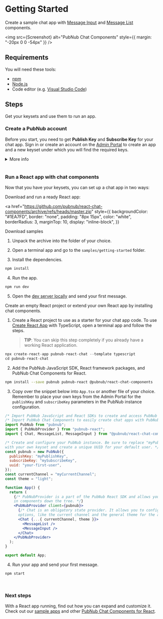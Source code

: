 
<Meta title="Introduction/Getting Started" />

# Getting Started

Create a sample chat app with [Message Input](https://pubnub.github.io/react-chat-components/docs/?path=/docs/components-message-input--default) and [Message List](https://pubnub.github.io/react-chat-components/docs/?path=/docs/components-member-list--default) components.

  <img src={Screenshot} alt="PubNub Chat Components" style={{ margin: "-20px 0 0 -54px" }} />

## Requirements

You will need these tools:

- [npm](https://docs.npmjs.com/cli/v6/commands/npm-install)
- [Node.js](https://nodejs.org/en/download/)
- Code editor (e.g. [Visual Studio Code](https://code.visualstudio.com/download))

## Steps

Get your keysets and use them to run an app. 

### Create a PubNub account

Before you start, you need to get **Publish Key** and **Subscribe Key** for your chat app. Sign in
or create an account on the [Admin Portal](https://dashboard.pubnub.com/) to create an app and a new
keyset under which you will find the required keys.

<details><summary>More info</summary>
<p>

> **TIP**: When you create a new app on the Admin Portal, the first set of keys is generated
> automatically, but a single app can have as many keysets as you like. We recommend that you create
> separate keysets for production and test environments. There are some of the functionalities you
> might need to enable on your keyset depending on the use case, but they won't be required to
> complete this Getting Started guide. These options include:

- [**PRESENCE**](https://www.pubnub.com/docs/sdks/javascript/api-reference/presence) to monitor the
  subscribers of channels and delivers information on their real-time status
- [**STORAGE & PLAYBACK**](https://www.pubnub.com/docs/sdks/javascript/api-reference/storage-and-playback)
  (including correct **Retention**) to persist all messages as they're published.
- [**OBJECTS**](https://www.pubnub.com/docs/sdks/javascript/api-reference/objects) to easily store
  metadata about your application users and channels, and their membership associations, without the
  need to stand up your own databases. When using this feature, make sure you select a geographical
  region corresponding to most users of your application and to have these enabled: **User Metadata
  Events**, **Channel Metadata Events**, and **Membership Events**.

</p>
</details>

<br />

### Run a React app with chat components

Now that you have your keysets, you can set up a chat app in two ways:

<Tabs>
<Tab label="Download">

Download and run a ready React app:

<a
  href="https://github.com/pubnub/react-chat-components/archive/refs/heads/master.zip"
  style={{
    backgroundColor: "#1EA7FD",
    border: "none",
    padding: "8px 15px",
    color: "white",
    borderRadius: 3,
    marginTop: 10,
    display: "inline-block",
  }}
>
  Download samples
</a>

1. Unpack the archive into the folder of your choice.

2. Open a terminal app and go to the `samples/getting-started` folder.
3. Install the dependencies.

```sh
npm install
```

4. Run the app.

```sh
npm run dev
```

5. Open the [dev server locally](http://localhost:3000) and send your first message.

</Tab>
<Tab label="Create or extend">

Create an empty React project or extend your own React app by installing chat components.

1. Create a React project to use as a starter for your chat app code. To use
   [Create React App](https://create-react-app.dev/) with TypeScript, open a terminal app and follow
   the steps.

   > **TIP**: You can skip this step completely if you already have a working React application.

```js
npx create-react-app pubnub-react-chat --template typescript
cd pubnub-react-chat
```

2. Add the PubNub JavaScript SDK, React framework packages, and PubNub Chat Components for React.

```sh
npm install --save pubnub pubnub-react @pubnub/react-chat-components
```

3. Copy over the snippet below into `App.tsx` or another file of your choice. Remember to place your
   own keys from the Admin Portal for the `publishKey` and `subscribeKey` parameters in the PubNub
   instance configuration.

```jsx
/* Import PubNub JavaScript and React SDKs to create and access PubNub instance accross your app. */
/* Import PubNub Chat Components to easily create chat apps with PubNub. */
import PubNub from "pubnub";
import { PubNubProvider } from "pubnub-react";
import { Chat, MessageList, MessageInput } from "@pubnub/react-chat-components";

/* Create and configure your PubNub instance. Be sure to replace "myPublishKey" and "mySubscribeKey"
with your own keyset and create a unique UUID for your default user. */
const pubnub = new PubNub({
  publishKey: "myPublishKey",
  subscribeKey: "mySubscribeKey",
  uuid: "your-first-user",
});
const currentChannel = "myCurrentChannel";
const theme = "light";

function App() {
  return (
    {/* PubNubProvider is a part of the PubNub React SDK and allows you to access PubNub instance
    in components down the tree. */}
    <PubNubProvider client={pubnub}>
      {/* Chat is an obligatory state provider. It allows you to configure some common component
      options, like the current channel and the general theme for the app.*/}
      <Chat {...{ currentChannel, theme }}>
        <MessageList />
        <MessageInput />
      </Chat>
    </PubNubProvider>
  );
}

export default App;
```

4. Run your app and send your first message.

```sh
npm start
```

</Tab>
</Tabs>

<br />

### Next steps

With a React app running, find out how you can expand and customize it. 
Check out our [sample apps](https://pubnub.github.io/react-chat-components/samples) and other [PubNub Chat Components for React](https://pubnub.github.io/react-chat-components/docs/?path=/docs/components-chat-provider--default).
